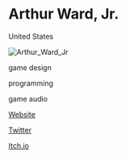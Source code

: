 # Arthur Ward, Jr.

<Location>

United States

</Location>

![Arthur_Ward_Jr](./directory_images/Arthur_Ward_Jr_v1.webp)

<Skills>

game design

programming

game audio

</Skills>

<Personal>

[Website](http://arthurwardjr.com)

[Twitter](http://twitter.com/edibletoaster)

[Itch.io](http://edibletoaster.itch.io)

</Personal>


